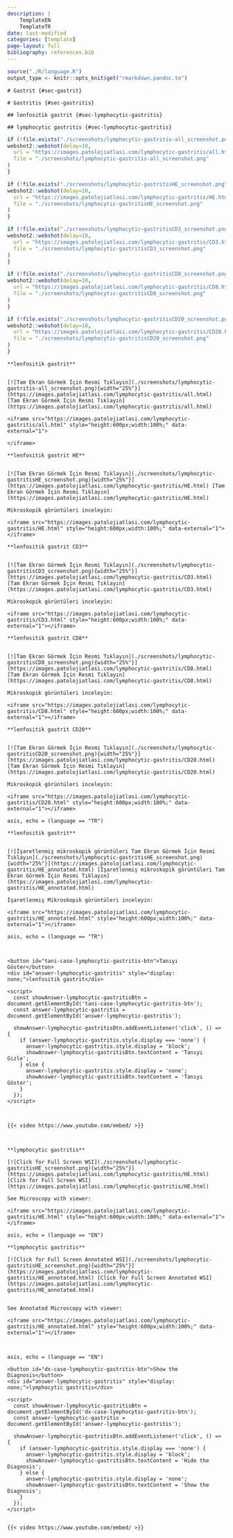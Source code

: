 ```yaml
---
description: |
    TemplateEN
    TemplateTR
date: last-modified
categories: [template]
page-layout: full
bibliography: references.bib
---
```



```r

source("./R/language.R")
output_type <- knitr::opts_knit$get("rmarkdown.pandoc.to")

```

```asis

# Gastrit {#sec-gastrit}

```

```asis

# Gastritis {#sec-gastritis}

```


```asis

## lenfositik gastrit {#sec-lymphocytic-gastritis}

```

```asis

## lymphocytic gastritis {#sec-lymphocytic-gastritis}

```


```r
if (!file.exists("./screenshots/lymphocytic-gastritis-all_screenshot.png")) {
webshot2::webshot(delay=10,
  url = "https://images.patolojiatlasi.com/lymphocytic-gastritis/all.html",
  file = "./screenshots/lymphocytic-gastritis-all_screenshot.png"
)
}


```


```r
if (!file.exists("./screenshots/lymphocytic-gastritisHE_screenshot.png")) {
webshot2::webshot(delay=10,
  url = "https://images.patolojiatlasi.com/lymphocytic-gastritis/HE.html",
  file = "./screenshots/lymphocytic-gastritisHE_screenshot.png"
)
}


```

```r
if (!file.exists("./screenshots/lymphocytic-gastritisCD3_screenshot.png")) {
webshot2::webshot(delay=10,
  url = "https://images.patolojiatlasi.com/lymphocytic-gastritis/CD3.html",
  file = "./screenshots/lymphocytic-gastritisCD3_screenshot.png"
)
}


```

```r
if (!file.exists("./screenshots/lymphocytic-gastritisCD8_screenshot.png")) {
webshot2::webshot(delay=10,
  url = "https://images.patolojiatlasi.com/lymphocytic-gastritis/CD8.html",
  file = "./screenshots/lymphocytic-gastritisCD8_screenshot.png"
)
}


```

```r
if (!file.exists("./screenshots/lymphocytic-gastritisCD20_screenshot.png")) {
webshot2::webshot(delay=10,
  url = "https://images.patolojiatlasi.com/lymphocytic-gastritis/CD20.html",
  file = "./screenshots/lymphocytic-gastritisCD20_screenshot.png"
)
}


```



```asis

**lenfositik gastrit**


[![Tam Ekran Görmek İçin Resmi Tıklayın](./screenshots/lymphocytic-gastritis-all_screenshot.png){width="25%"}](https://images.patolojiatlasi.com/lymphocytic-gastritis/all.html) [Tam Ekran Görmek İçin Resmi Tıklayın](https://images.patolojiatlasi.com/lymphocytic-gastritis/all.html)

```


```asis

<iframe src="https://images.patolojiatlasi.com/lymphocytic-gastritis/all.html" style="height:600px;width:100%;" data-external="1">

</iframe>
```


```asis

**lenfositik gastrit HE**


[![Tam Ekran Görmek İçin Resmi Tıklayın](./screenshots/lymphocytic-gastritisHE_screenshot.png){width="25%"}](https://images.patolojiatlasi.com/lymphocytic-gastritis/HE.html) [Tam Ekran Görmek İçin Resmi Tıklayın](https://images.patolojiatlasi.com/lymphocytic-gastritis/HE.html)

```


```asis

Mikroskopik görüntüleri inceleyin:

<iframe src="https://images.patolojiatlasi.com/lymphocytic-gastritis/HE.html" style="height:600px;width:100%;" data-external="1"></iframe>

```

```asis

**lenfositik gastrit CD3**


[![Tam Ekran Görmek İçin Resmi Tıklayın](./screenshots/lymphocytic-gastritisCD3_screenshot.png){width="25%"}](https://images.patolojiatlasi.com/lymphocytic-gastritis/CD3.html) [Tam Ekran Görmek İçin Resmi Tıklayın](https://images.patolojiatlasi.com/lymphocytic-gastritis/CD3.html)

```


```asis

Mikroskopik görüntüleri inceleyin:

<iframe src="https://images.patolojiatlasi.com/lymphocytic-gastritis/CD3.html" style="height:600px;width:100%;" data-external="1"></iframe>

```

```asis

**lenfositik gastrit CD8**


[![Tam Ekran Görmek İçin Resmi Tıklayın](./screenshots/lymphocytic-gastritisCD8_screenshot.png){width="25%"}](https://images.patolojiatlasi.com/lymphocytic-gastritis/CD8.html) [Tam Ekran Görmek İçin Resmi Tıklayın](https://images.patolojiatlasi.com/lymphocytic-gastritis/CD8.html)

```


```asis

Mikroskopik görüntüleri inceleyin:

<iframe src="https://images.patolojiatlasi.com/lymphocytic-gastritis/CD8.html" style="height:600px;width:100%;" data-external="1"></iframe>

```

```asis

**lenfositik gastrit CD20**


[![Tam Ekran Görmek İçin Resmi Tıklayın](./screenshots/lymphocytic-gastritisCD20_screenshot.png){width="25%"}](https://images.patolojiatlasi.com/lymphocytic-gastritis/CD20.html) [Tam Ekran Görmek İçin Resmi Tıklayın](https://images.patolojiatlasi.com/lymphocytic-gastritis/CD20.html)

```


```asis

Mikroskopik görüntüleri inceleyin:

<iframe src="https://images.patolojiatlasi.com/lymphocytic-gastritis/CD20.html" style="height:600px;width:100%;" data-external="1"></iframe>

```

```comment
asis, echo = (language == "TR")

**lenfositik gastrit**


[![İşaretlenmiş mikroskopik görüntüleri Tam Ekran Görmek İçin Resmi Tıklayın](./screenshots/lymphocytic-gastritisHE_screenshot.png){width="25%"}](https://images.patolojiatlasi.com/lymphocytic-gastritis/HE_annotated.html) [İşaretlenmiş mikroskopik görüntüleri Tam Ekran Görmek İçin Resmi Tıklayın](https://images.patolojiatlasi.com/lymphocytic-gastritis/HE_annotated.html)

```


```asis

İşaretlenmiş Mikroskopik görüntüleri inceleyin:

<iframe src="https://images.patolojiatlasi.com/lymphocytic-gastritis/HE_annotated.html" style="height:600px;width:100%;" data-external="1"></iframe>

```

```comment
asis, echo = (language == "TR")



<button id="tani-case-lymphocytic-gastritis-btn">Tanıyı Göster</button>
<div id="answer-lymphocytic-gastritis" style="display: none;">lenfositik gastrit</div>

<script>
  const showAnswer-lymphocytic-gastritisBtn = document.getElementById('tani-case-lymphocytic-gastritis-btn');
  const answer-lymphocytic-gastritis = document.getElementById('answer-lymphocytic-gastritis');

  showAnswer-lymphocytic-gastritisBtn.addEventListener('click', () => {
    if (answer-lymphocytic-gastritis.style.display === 'none') {
      answer-lymphocytic-gastritis.style.display = 'block';
      showAnswer-lymphocytic-gastritisBtn.textContent = 'Tanıyı Gizle';
    } else {
      answer-lymphocytic-gastritis.style.display = 'none';
      showAnswer-lymphocytic-gastritisBtn.textContent = 'Tanıyı Göster';
    }
  });
</script>



{{< video https://www.youtube.com/embed/ >}}



```

```asis

**lymphocytic gastritis**

[![Click for Full Screen WSI](./screenshots/lymphocytic-gastritisHE_screenshot.png){width="25%"}](https://images.patolojiatlasi.com/lymphocytic-gastritis/HE.html) [Click for Full Screen WSI](https://images.patolojiatlasi.com/lymphocytic-gastritis/HE.html)

```

```asis

See Microscopy with viewer: 

<iframe src="https://images.patolojiatlasi.com/lymphocytic-gastritis/HE.html" style="height:600px;width:100%;" data-external="1"></iframe>

```

```comment
asis, echo = (language == "EN")

**lymphocytic gastritis**

[![Click for Full Screen Annotated WSI](./screenshots/lymphocytic-gastritisHE_screenshot.png){width="25%"}](https://images.patolojiatlasi.com/lymphocytic-gastritis/HE_annotated.html) [Click for Full Screen Annotated WSI](https://images.patolojiatlasi.com/lymphocytic-gastritis/HE_annotated.html)


See Annotated Microscopy with viewer: 

<iframe src="https://images.patolojiatlasi.com/lymphocytic-gastritis/HE_annotated.html" style="height:600px;width:100%;" data-external="1"></iframe>



```

```comment
asis, echo = (language == "EN")

<button id="dx-case-lymphocytic-gastritis-btn">Show the Diagnosis</button>
<div id="answer-lymphocytic-gastritis" style="display: none;">lymphocytic gastritis</div>

<script>
  const showAnswer-lymphocytic-gastritisBtn = document.getElementById('dx-case-lymphocytic-gastritis-btn');
  const answer-lymphocytic-gastritis = document.getElementById('answer-lymphocytic-gastritis');

  showAnswer-lymphocytic-gastritisBtn.addEventListener('click', () => {
    if (answer-lymphocytic-gastritis.style.display === 'none') {
      answer-lymphocytic-gastritis.style.display = 'block';
      showAnswer-lymphocytic-gastritisBtn.textContent = 'Hide the Diagnosis';
    } else {
      answer-lymphocytic-gastritis.style.display = 'none';
      showAnswer-lymphocytic-gastritisBtn.textContent = 'Show the Diagnosis';
    }
  });
</script>


{{< video https://www.youtube.com/embed/ >}}



```
